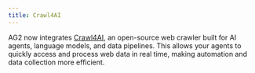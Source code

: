 ```yaml
---
title: Crawl4AI
---
```


AG2 now integrates [Crawl4AI](https://docs.crawl4ai.com), an open-source web crawler built for AI agents, language models, and data pipelines. This allows your agents to quickly access and process web data in real time, making automation and data collection more efficient.


<Crawl4AI/>
